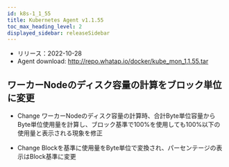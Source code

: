 ```yaml
---
id: k8s-1_1_55
title: Kubernetes Agent v1.1.55
toc_max_heading_level: 2
displayed_sidebar: releaseSidebar
---
```



- リリース：2022-10-28
- Agent download: http://repo.whatap.io/docker/kube_mon_1.1.55.tar

## ワーカーNodeのディスク容量の計算をブロック単位に変更

- <Status>Change</Status> ワーカーNodeのディスク容量の計算時、合計Byte単位容量からByte単位使用量を計算し、ブロック基準で100%を使用しても100%以下の使用量と表示される現象を修正

- <Status>Change</Status> Blockを基準に使用量をByte単位で変換され、パーセンテージの表示はBlock基準に変更
